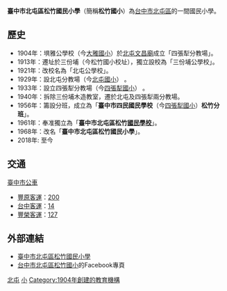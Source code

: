 {{Infobox_School
|name           =臺中市北屯區松竹國民小學<br>Taichung Municipal <br>Song Jhu Elementary School
|image          =
|motto          =
|established    =1904年
|type           =市立[[國民小學|國民小學]]
|affiliation    =
|district       ={{ROC}}[[臺中市|臺中市]][[北屯區|北屯區]]
|president      =
|principal      =黃永昆
|grades         = 小一至小六
|head of school =
|dean           =
|faculty        =
|staff          =
|enrollment     =
|free_label     =
|free_text      =
|free_label2    =
|free_text2     =
|location       =[[臺中市|臺中市]][[北屯區|北屯區]][[昌平路|昌平路]]二段12號
|information    =
|website        =[https://szes.tc.edu.tw https://szes.tc.edu.tw]
}}

'''臺中市北屯區松竹國民小學'''（簡稱'''松竹國小'''）為[[台中市|台中市]][[北屯區|北屯區]]的一間國民小學。

==歷史==
*1904年：埧雅公學校（今[[臺中市大雅區大雅國民小學|大雅國小]]）於[[北屯文昌廟|北屯文昌廟]]成立「四張犁分教場」。
*1913年：遷址於三份埔（今松竹國小校址），獨立設校為「三份埔公學校」。
*1921年：改校名為「北屯公學校」。
*1929年：設北屯分教場（今[[臺中市北屯區北屯國民小學|北屯國小]]） 。
*1933年：設立四張犁分教場（今[[臺中市北屯區四張犁國民小學|四張犁國小]]） 。 
*1940年：拆除三份埔木造教室，遷於北屯及四張犁兩分教場。
*1956年：籌設分班，成立為「'''臺中市四民國民學校'''（今[[臺中市北屯區四張犁國民小學|四張犁國小]]）'''松竹分班'''」。
*1961年：奉准獨立為「'''臺中市北屯區松竹[[國民學校|國民學校]]'''」。 
*1968年：改名「'''臺中市北屯區松竹國民小學'''」。
*2018年: 至今

==交通==
;[[臺中市公車|臺中市公車]]
*[[豐原客運|豐原客運]]：[[台中市公車200路|200]]
*[[台中客運|台中客運]]：[[台中市公車14路|14]]
*[[豐榮客運|豐榮客運]]：[[台中市公車127路|127]]


==外部連結==
*[http://szes.tc.edu.tw 臺中市北屯區松竹國民小學] {{Wayback|url=http://szes.tc.edu.tw/ |date=20200409113652 }}
*[https://zh-tw.facebook.com/pages/%E6%9D%BE%E7%AB%B9%E5%9C%8B%E5%B0%8F/108161912549952 台中市北屯區松竹國小]的Facebook專頁

{{臺中市國民中小學}}
{{台灣教育小作品}}
[[Category:臺中市立國民小學|北屯]]
[[Category:北屯區學校|小]]
[[Category:1904年創建的教育機構|Category:1904年創建的教育機構]]